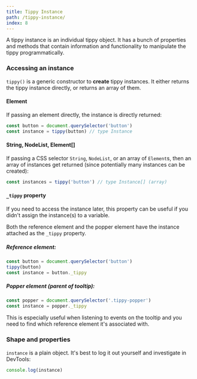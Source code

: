 ```yaml
---
title: Tippy Instance
path: /tippy-instance/
index: 8
---
```


A tippy instance is an individual tippy object. It has a bunch of properties and
methods that contain information and functionality to manipulate the tippy
programmatically.

### Accessing an instance

`tippy()` is a generic constructor to **create** tippy instances. It either
returns the tippy instance directly, or returns an array of them.

#### Element

If passing an element directly, the instance is directly returned:

```js
const button = document.querySelector('button')
const instance = tippy(button) // type Instance
```

#### String, NodeList, Element[]

If passing a CSS selector `String`, `NodeList`, or an array of `Element`s, then
an array of instances get returned (since potentially many instances can be
created):

```js
const instances = tippy('button') // type Instance[] (array)
```

#### `_tippy` property

If you need to access the instance later, this property can be useful if you
didn't assign the instance(s) to a variable.

Both the reference element and the popper element have the instance attached as
the `_tippy` property.

##### Reference element:

```js
const button = document.querySelector('button')
tippy(button)
const instance = button._tippy
```

##### Popper element (parent of tooltip):

```js
const popper = document.querySelector('.tippy-popper')
const instance = popper._tippy
```

This is especially useful when listening to events on the tooltip and you need
to find which reference element it's associated with.

### Shape and properties

`instance` is a plain object. It's best to log it out yourself and investigate
in DevTools:

```js
console.log(instance)
```
